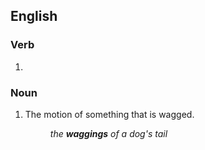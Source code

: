 ==English==

===Verb===
{{head|en|verb form}}

# {{present participle of|wag|lang=en|nocat=1}}

===Noun===
{{en-noun}}

# The motion of something that is wagged.
#: ''the '''waggings''' of a dog's tail''